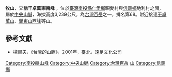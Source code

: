{{Infobox mountain
| 名稱 =牧山
| other_name = 干卓萬東南峰
| 照片 =
| 照片說明 =
| 海拔 = {{convert|3239|m|ft|0}}
| listing = [[台灣百岳|台灣百岳]]
| 位置 = {{TWN}}[[南投縣|南投縣]]
| 山脈 =[[中央山脈|中央山脈]]
| prominence = {{convert|34|m|ft|0}}
| coordinates = {{coord|23|51|49|N|121|9|35|E|type:mountain_region:TW|display=inline,title}}
| 地形圖 = 
| 類別 =
| 年齡 = 
| 最近噴發 =
| 首次登頂 =
| 最容易的攀登路線 =
| pushpin_map = Taiwan
| pushpin_map_caption = 在臺灣的位置
}}

'''牧山'''，又稱'''干卓萬東南峰''' ，位於[[臺灣|臺灣]][[南投縣|南投縣]][[仁愛鄉|仁愛鄉]]親愛村與[[信義鄉_(臺灣)|信義鄉]]地利村之間，屬於[[中央山脈|中央山脈]]，海拔高度3,239公尺，為[[台灣百岳|台灣百岳]]之一，排名第68。附近接連[[干卓萬山|干卓萬山]]、[[萬東山西峰|萬東山西峰]]等山。

==參考文獻==
*楊建夫，《台灣的山脈》，2001年，臺北，遠足文化公司

{{Taiwan Top 100 Peaks}}

[[Category:南投縣山峰|Category:南投縣山峰]]
[[Category:中央山脈|Category:中央山脈]]
[[Category:台灣百岳|Category:台灣百岳]]
[[Category:仁愛鄉地理|山]]
[[Category:信義鄉|Category:信義鄉]]
